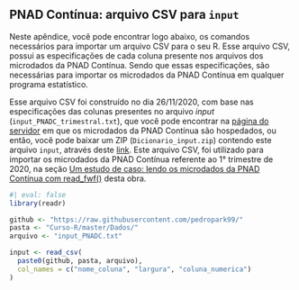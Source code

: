 
:::{.content-visible when-format="html"}

# PNAD Contínua: arquivo CSV para `input` {#sec:apendice_b}



Neste apêndice, você pode encontrar logo abaixo, os comandos necessários para importar um arquivo CSV para o seu R. Esse arquivo CSV, possui as especificações de cada coluna presente nos arquivos dos microdados da PNAD Contínua. Sendo que essas especificações, são necessárias para importar os microdados da PNAD Contínua em qualquer programa estatístico.

Esse arquivo CSV foi construído no dia 26/11/2020, com base nas especificações das colunas presentes no arquivo *input* (`input_PNADC_trimestral.txt`), que você pode encontrar na [página do servidor](ftp://ftp.ibge.gov.br/Trabalho_e_Rendimento/Pesquisa_Nacional_por_Amostra_de_Domicilios_continua/Trimestral/) em que os microdados da PNAD Contínua são hospedados, ou então, você pode baixar um ZIP (`Dicionario_input.zip`) contendo este arquivo `input`, através deste [link](https://www.ibge.gov.br/estatisticas/downloads-estatisticas.html?caminho=Trabalho_e_Rendimento/Pesquisa_Nacional_por_Amostra_de_Domicilios_continua/Trimestral/Microdados/Documentacao). Este arquivo CSV, foi utilizado para importar os microdados da PNAD Contínua referente ao 1° trimestre de 2020, na seção [Um estudo de caso: lendo os microdados da PNAD Contínua com read_fwf()](#sec:estudo_pnad_continua) desta obra.



```{r}
#| eval: false
library(readr)

github <- "https://raw.githubusercontent.com/pedropark99/"
pasta <- "Curso-R/master/Dados/"
arquivo <- "input_PNADC.txt"

input <- read_csv(
  paste0(github, pasta, arquivo),
  col_names = c("nome_coluna", "largura", "coluna_numerica")
)
```


:::







